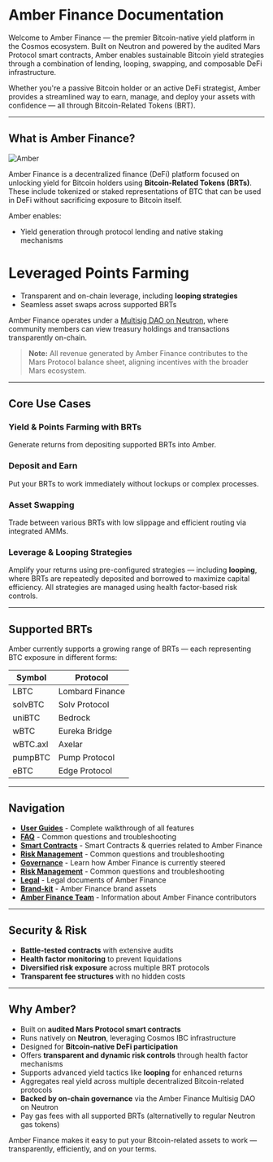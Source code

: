 # Amber Finance Documentation

Welcome to Amber Finance — the premier Bitcoin-native yield platform in the Cosmos ecosystem. Built on Neutron and powered by the audited Mars Protocol smart contracts, Amber enables sustainable Bitcoin yield strategies through a combination of lending, looping, swapping, and composable DeFi infrastructure.

Whether you're a passive Bitcoin holder or an active DeFi strategist, Amber provides a streamlined way to earn, manage, and deploy your assets with confidence — all through Bitcoin-Related Tokens (BRT).

---

## What is Amber Finance?

![Amber](/images/amber.png)

Amber Finance is a decentralized finance (DeFi) platform focused on unlocking yield for Bitcoin holders using **Bitcoin-Related Tokens (BRTs)**. These include tokenized or staked representations of BTC that can be used in DeFi without sacrificing exposure to Bitcoin itself.

Amber enables:

* Yield generation through protocol lending and native staking mechanisms
# Leveraged Points Farming
* Transparent and on-chain leverage, including **looping strategies**
* Seamless asset swaps across supported BRTs

Amber Finance operates under a [Multisig DAO on Neutron](https://daodao.zone/dao/neutron1ld67026gdnq4x2uyddhcdrtesxh0sypummyv9hsslm8es8yej8fqct70qj/home), where community members can view treasury holdings and transactions transparently on-chain.

> **Note:** All revenue generated by Amber Finance contributes to the Mars Protocol balance sheet, aligning incentives with the broader Mars ecosystem.

---

## Core Use Cases

### Yield & Points Farming with BRTs
Generate returns from depositing supported BRTs into Amber.

### Deposit and Earn
Put your BRTs to work immediately without lockups or complex processes.

### Asset Swapping
Trade between various BRTs with low slippage and efficient routing via integrated AMMs.

### Leverage & Looping Strategies
Amplify your returns using pre-configured strategies — including **looping**, where BRTs are repeatedly deposited and borrowed to maximize capital efficiency. All strategies are managed using health factor-based risk controls.

---

## Supported BRTs

Amber currently supports a growing range of BRTs — each representing BTC exposure in different forms:

| Symbol   | Protocol        |
| -------- | --------------- |
| LBTC     | Lombard Finance |
| solvBTC  | Solv Protocol   |
| uniBTC   | Bedrock         |
| wBTC     | Eureka Bridge   |
| wBTC.axl | Axelar          |
| pumpBTC  | Pump Protocol   |
| eBTC     | Edge Protocol   |


---

## Navigation

- **[User Guides](/user-guide/getting_started)** - Complete walkthrough of all features   
- **[FAQ](/faq)** - Common questions and troubleshooting  
- **[Smart Contracts](/smart_contracts)** - Smart Contracts & querries related to Amber Finance
- **[Risk Management](/risk_management)** - Common questions and troubleshooting  
- **[Governance](/governance)** - Learn how Amber Finance is currently steered
- **[Risk Management](/risk_management)** - Common questions and troubleshooting
- **[Legal](/legal)** - Legal documents of Amber Finance
- **[Brand-kit](/brand-kit)** - Amber Finance brand assets
- **[Amber Finance Team](/team)** - Information about Amber Finance contributors

---

## Security & Risk

- **Battle-tested contracts** with extensive audits  
- **Health factor monitoring** to prevent liquidations  
- **Diversified risk exposure** across multiple BRT protocols  
- **Transparent fee structures** with no hidden costs  

---

## Why Amber?

* Built on **audited Mars Protocol smart contracts**  
* Runs natively on **Neutron**, leveraging Cosmos IBC infrastructure  
* Designed for **Bitcoin-native DeFi participation**  
* Offers **transparent and dynamic risk controls** through health factor mechanisms  
* Supports advanced yield tactics like **looping** for enhanced returns  
* Aggregates real yield across multiple decentralized Bitcoin-related protocols  
* **Backed by on-chain governance** via the Amber Finance Multisig DAO on Neutron  
* Pay gas fees with all supported BRTs (alternativelly to regular Neutron gas tokens) 

Amber Finance makes it easy to put your Bitcoin-related assets to work — transparently, efficiently, and on your terms.
